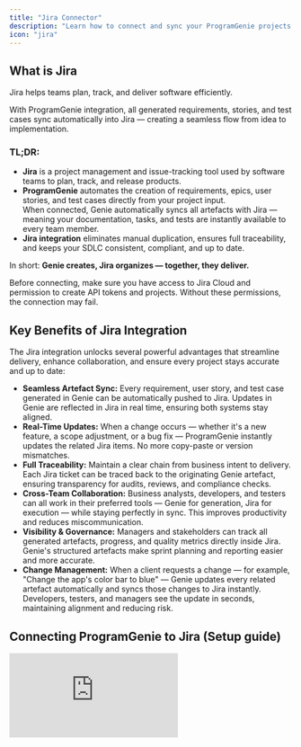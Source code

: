 ```yaml
---
title: "Jira Connector"
description: "Learn how to connect and sync your ProgramGenie projects with Jira for seamless project delivery and real-time visibility."
icon: "jira"
---
```


## What is Jira
Jira helps teams plan, track, and deliver software efficiently.

With ProgramGenie integration, all generated requirements, stories, and test cases sync automatically into Jira — creating a seamless flow from idea to implementation.
### TL;DR:
- **Jira** is a project management and issue-tracking tool used by software teams to plan, track, and release products.
- **ProgramGenie** automates the creation of requirements, epics, user stories, and test cases directly from your project input. \
  When connected, Genie automatically syncs all artefacts with Jira — meaning your documentation, tasks, and tests are instantly available to every team member.
- **Jira integration** eliminates manual duplication, ensures full traceability, and keeps your SDLC consistent, compliant, and up to date.

In short: **Genie creates, Jira organizes — together, they deliver.**

<Info>Before connecting, make sure you have access to Jira Cloud and permission to create API tokens and projects. Without these permissions, the connection may fail.</Info>
## Key Benefits of Jira Integration
The Jira integration unlocks several powerful advantages that streamline delivery, enhance collaboration, and ensure every project stays accurate and up to date:

- **Seamless Artefact Sync:** Every requirement, user story, and test case generated in Genie can be automatically pushed to Jira. Updates in Genie are reflected in Jira in real time, ensuring both systems stay aligned.
- **Real-Time Updates:** When a change occurs — whether it's a new feature, a scope adjustment, or a bug fix — ProgramGenie instantly updates the related Jira items. No more copy-paste or version mismatches.
- **Full Traceability:** Maintain a clear chain from business intent to delivery. Each Jira ticket can be traced back to the originating Genie artefact, ensuring transparency for audits, reviews, and compliance checks.
- **Cross-Team Collaboration:** Business analysts, developers, and testers can all work in their preferred tools — Genie for generation, Jira for execution — while staying perfectly in sync. This improves productivity and reduces miscommunication.
- **Visibility & Governance:** Managers and stakeholders can track all generated artefacts, progress, and quality metrics directly inside Jira. Genie's structured artefacts make sprint planning and reporting easier and more accurate.
- **Change Management:**  When a client requests a change — for example, "Change the app's color bar to blue" — Genie updates every related artefact automatically and syncs those changes to Jira instantly. Developers, testers, and managers see the update in seconds, maintaining alignment and reducing risk.

## Connecting ProgramGenie to Jira (Setup guide)
<iframe className="w-full aspect-video rounded-xl" src="https://www.youtube.com/embed/4KzFe50RQkQ" title="YouTube video player" frameBorder="0" allow="accelerometer; autoplay; clipboard-write; encrypted-media; gyroscope; picture-in-picture" allowFullScreen />

To start using ProgramGenie with Jira, you need to connect your Jira account and connect it to ProgramGenie platform. Here's how to set it up:

<Steps>
  <Step title="Integration">
    Select the product that ProgramGenie is to be integrated with — in this case, Jira.
  </Step>
  <Step title="Name">
    Create a unique name for this connector instance.
  </Step>
  <Step title="Description">
    Optionally, describe the purpose of this connector instance.
  </Step>
  <Step title="Domain">
    Your Atlassian domain.
  </Step>
  <Step title="Token">
    The Jira authentication token is used together with the email address to authorize ProgramGenie. How to generate the token?

    - The email address and the API token together identify and authorize the Jira account that ProgramGenie will use.
    - You (the Jira user) must generate the token yourself inside Jira — it’s like creating a temporary password specifically for ProgramGenie.
    - To generate it, follow these steps.
      - Go to your Jira profile → Account settings → Security tab.
      - Find API Tokens → Create and Manage API tokens.
      - Click Create API Token, name it (for example “ProgramGenie Integration”), and set an expiry date.
    - Jira then shows you the token — a long string of letters and numbers.
    - You copy that token and paste it into ProgramGenie’s Jira connector screen (alongside your Jira email).
    - From that moment, ProgramGenie can securely read/write Jira data until the token expires.
    <Info>**Important:** API tokens are personal and cannot be shared. Each user should generate their own token. If your token expires or is deleted in Jira, ProgramGenie will lose access automatically until a new one is added.</Info>
<Note>**Tip:** Use descriptive names and expiry dates for your tokens (e.g., ProgramGenie Integration – 90 days) to keep your integrations organized and secure.</Note>
  </Step>
  <Step title="Email">
    Enter the Jira user’s email (usually the project lead). It must be the same user who generated the token and must have write access to create, edit, and delete Epics & Stories.<Warning>Note: The email you enter must match the one used to generate the API token. Using a different account will result in an “Unauthorized” error during connection.</Warning>
  </Step>
  <Step title="Project Key">
    Provide a maximum ten-character alphanumeric key. Jira uses this as the prefix for issue keys (e.g., “ABCD” → “ABCD-23”). Use the existing project’s key, or a new unique key to have ProgramGenie create a project automatically.
  </Step>
</Steps>

## Troubleshooting (Jira Connector)
Here are some frequently asked questions and common issues with the Jira connector, along with steps to help you resolve them. Click on a question to see the answer.

<AccordionGroup>
  <Accordion title="My Jira connection fails when I try to connect ProgramGenie.">
    **Cause:** This usually happens if the email or API token is incorrect, expired, or doesn’t match the Jira account.

    **Solution:**

    - Verify that the email entered in ProgramGenie is the same one used to generate the Jira API token.
    - Check that the token hasn’t expired. If it has, create a new one in Jira → Profile → Account settings → Security → API Tokens.
    - Make sure there are no extra spaces when pasting the token.
  </Accordion>
  <Accordion title="I see an “Unauthorized” or “401” error.">
    **Cause:** Jira is rejecting the authentication credentials.

    **Solution:**

    - Ensure the API token belongs to the same user account as the email entered.
    - Confirm that the user has the correct Jira permissions (read/write access to the project).
    - Try re-generating the API token and reconnect.
  </Accordion>
  <Accordion title="My project connected successfully, but artefacts aren’t appearing in Jira.">
    **Cause:** Incorrect project mapping or missing permissions. **Solution:**

    - Check that the selected Jira project key matches the one you want to sync with.
    - Make sure the user account used by the connector has create issue permission in Jira.
    - Re-sync the project from ProgramGenie.
  </Accordion>
  <Accordion title="Changes made in ProgramGenie aren’t updating in Jira.">
    **Cause:** The auto-sync process might be paused or the Jira API rate limit reached. **Solution:**

    - Wait a few minutes and click “Resync” in ProgramGenie.
    - If the issue persists, disconnect and reconnect the Jira integration.
    - For large projects, sync may take a few minutes to complete.
  </Accordion>
  <Accordion title="I can’t find the Jira project I want to connect.">
    **Cause:** The connected user may not have access to that project or it’s in a different workspace. **Solution:**

    - Verify your Jira account has access to the project.
    - Ensure you’re selecting the correct Jira site (if your organization has multiple).
    - Ask your Jira administrator to grant project access.
  </Accordion>
  <Accordion title="My token stopped working suddenly.">
    **Cause:** The token expired or was revoked in Jira. **Solution:**

    - Go to Jira → Profile → Security → API Tokens → Create and Manage Tokens and generate a new one.
    - Replace the old token in ProgramGenie’s Jira connector settings.
  </Accordion>
</AccordionGroup>

## FAQ (Jira Connector)

<AccordionGroup>
  <Accordion title="Why does ProgramGenie need my Jira API token?">
    The API token is a secure way for ProgramGenie to communicate with Jira without storing your password. It allows Genie to create, update, and manage issues in your Jira workspace safely.
  </Accordion>
  <Accordion title="Can multiple users connect the same Jira project to ProgramGenie?">
    Yes, but each user must connect using their own Jira account and API token to maintain proper permissions and traceability.
  </Accordion>
  <Accordion title="What happens when the token expires?">
    ProgramGenie will stop syncing with Jira until a new token is generated and updated in the connector. You’ll see a “Connection expired” message in the Genie dashboard.
  </Accordion>
  <Accordion title="Does ProgramGenie change or delete existing Jira issues?">
    No. ProgramGenie only creates and updates issues it generates. It won’t alter unrelated Jira tickets or delete anything without confirmation.
  </Accordion>
  <Accordion title="How often does ProgramGenie sync with Jira?">
    ProgramGenie performs automatic syncs in near real time. You can also trigger a manual sync anytime through the connector settings.
  </Accordion>
  <Accordion title="What Jira permissions do I need?">
    You need permission to create, edit, and comment on issues within the target Jira project. If unsure, contact your Jira administrator.
  </Accordion>
  <Accordion title="Can I disconnect or change the Jira account later?">
    Yes. You can disconnect anytime from the ProgramGenie settings and reconnect using a different Jira account or site.
  </Accordion>
</AccordionGroup>